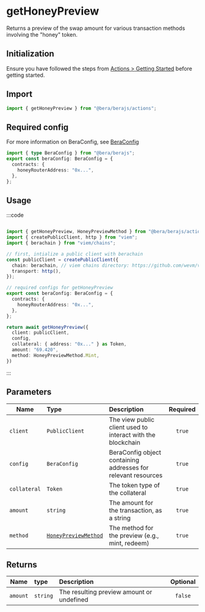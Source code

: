 # getHoneyPreview

Returns a preview of the swap amount for various transaction methods involving the "honey" token.

## Initialization

Ensure you have followed the steps from [Actions > Getting Started](/actions/getting-started) before getting started.

## Import

```ts
import { getHoneyPreview } from "@bera/berajs/actions";
```

## Required config

For more information on BeraConfig, see [BeraConfig](/bera-config/)
```ts twoslash
import { type BeraConfig } from "@bera/berajs";
export const beraConfig: BeraConfig = {
  contracts: {
    honeyRouterAddress: "0x...",
  },
};
```

## Usage

:::code
```ts [example.ts]

import { getHoneyPreview, HoneyPreviewMethod } from "@bera/berajs/actions";
import { createPublicClient, http } from "viem";
import { berachain } from "viem/chains";

// first, intialize a public client with berachain
const publicClient = createPublicClient({
  chain: berachain, // viem chains directory: https://github.com/wevm/viem/blob/main/src/chains/index.ts
  transport: http(),
});

// required configs for getHoneyPreview
export const beraConfig: BeraConfig = {
  contracts: {
    honeyRouterAddress: "0x...",
  },
};

return await getHoneyPreview({
  client: publicClient,
  config,
  collateral: { address: "0x..." } as Token,
  amount: "69.420",
  method: HoneyPreviewMethod.Mint,
})
```
:::

## Parameters

| Name         | Type                 | Description                                                        | Required |
| ------------ | :------------------- | :----------------------------------------------------------------- | :------: |
| `client`     | `PublicClient`       | The view public client used to interact with the blockchain        |  `true`  |
| `config`     | `BeraConfig`         | BeraConfig object containing addresses for relevant resources      |  `true`  |
| `collateral` | `Token`              | The token type of the collateral                                   |  `true`  |
| `amount`     | `string`             | The amount for the transaction, as a string                        |  `true`  |
| `method`     | [`HoneyPreviewMethod`](/types/HoneyPreviewMethod) | The method for the preview (e.g., mint, redeem)                    |  `true`  |


## Returns

| Name        | type                          | Description                                      | Optional |
| ----------- | :---------------------------- | :----------------------------------------------- | :------: |
| `amount`    | `string` | The resulting preview amount or undefined        | `false`  |
